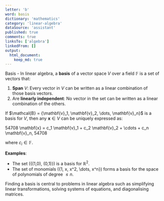 ```yaml
---
letter: 'b'
word: basis
dictionary: 'mathematics'
category: 'linear-algebra'
dataSource: 'assistant'
published: true
comments: true
linksTo: ['algebra']
linkedFrom: []
output:
  html_document:
    keep_md: true
---
```




<a id="basis">Basis</a> - In linear algebra, a **basis** of a vector space $V$ over a field $\mathbb{F}$ is a set of vectors that:

1. **Span** $V$: Every vector in $V$ can be written as a linear combination of those basis vectors.
2. Are **linearly independent**: No vector in the set can be written as a linear combination of the others.

If $\mathcal{B} = \{\mathbf{v}_1, \mathbf{v}_2, \dots, \mathbf{v}_n\}\$ is a basis for $V$, then any $\mathbf{x} \in V$ can be uniquely expressed as:

54708
\mathbf{x} = c_1 \mathbf{v}_1 + c_2 \mathbf{v}_2 + \cdots + c_n \mathbf{v}_n,
54708

where $c_i \in \mathbb{F}$.

**Examples**:
- The set \(\{(1,0), (0,1)\}\) is a basis for $\mathbb{R}^2$.
- The set of monomials \(\{1, x, x^2, \dots, x^n\}\) forms a basis for the space of polynomials of degree $\le n$.

Finding a basis is central to problems in linear algebra such as simplifying linear transformations, solving systems of equations, and diagonalising matrices.

